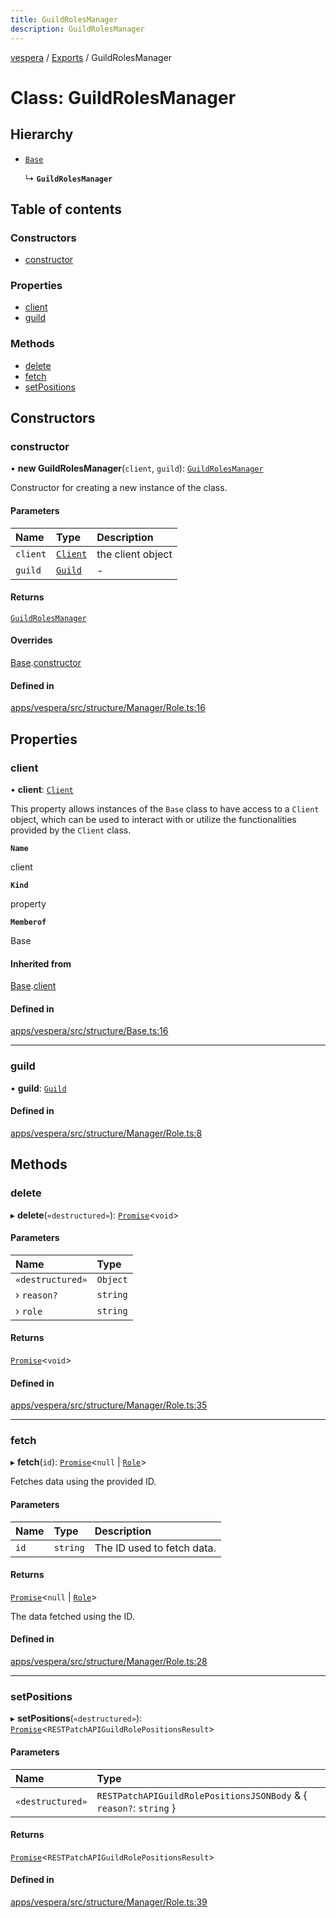 ```yaml
---
title: GuildRolesManager
description: GuildRolesManager
---
```

[vespera](../README) / [Exports](../modules) / GuildRolesManager

# Class: GuildRolesManager

## Hierarchy

- [`Base`](Base)

  ↳ **`GuildRolesManager`**

## Table of contents

### Constructors

- [constructor](GuildRolesManager#constructor)

### Properties

- [client](GuildRolesManager#client)
- [guild](GuildRolesManager#guild)

### Methods

- [delete](GuildRolesManager#delete)
- [fetch](GuildRolesManager#fetch)
- [setPositions](GuildRolesManager#setpositions)

## Constructors

### constructor

• **new GuildRolesManager**(`client`, `guild`): [`GuildRolesManager`](GuildRolesManager)

Constructor for creating a new instance of the class.

#### Parameters

| Name | Type | Description |
| :------ | :------ | :------ |
| `client` | [`Client`](Client) | the client object |
| `guild` | [`Guild`](Guild) | - |

#### Returns

[`GuildRolesManager`](GuildRolesManager)

#### Overrides

[Base](Base).[constructor](Base#constructor)

#### Defined in

[apps/vespera/src/structure/Manager/Role.ts:16](https://github.com/vesperadev/Vespera/blob/4ab3699/apps/vespera/src/structure/Manager/Role.ts#L16)

## Properties

### client

• **client**: [`Client`](Client)

This property allows instances of the `Base` class to have access to a `Client` object, which can be used to interact
with or utilize the functionalities provided by the `Client` class.

**`Name`**

client

**`Kind`**

property

**`Memberof`**

Base

#### Inherited from

[Base](Base).[client](Base#client)

#### Defined in

[apps/vespera/src/structure/Base.ts:16](https://github.com/vesperadev/Vespera/blob/4ab3699/apps/vespera/src/structure/Base.ts#L16)

___

### guild

• **guild**: [`Guild`](Guild)

#### Defined in

[apps/vespera/src/structure/Manager/Role.ts:8](https://github.com/vesperadev/Vespera/blob/4ab3699/apps/vespera/src/structure/Manager/Role.ts#L8)

## Methods

### delete

▸ **delete**(`«destructured»`): [`Promise`]( https://developer.mozilla.org/docs/Web/JavaScript/Reference/Global_Objects/Promise )\<`void`\>

#### Parameters

| Name | Type |
| :------ | :------ |
| `«destructured»` | `Object` |
| › `reason?` | `string` |
| › `role` | `string` |

#### Returns

[`Promise`]( https://developer.mozilla.org/docs/Web/JavaScript/Reference/Global_Objects/Promise )\<`void`\>

#### Defined in

[apps/vespera/src/structure/Manager/Role.ts:35](https://github.com/vesperadev/Vespera/blob/4ab3699/apps/vespera/src/structure/Manager/Role.ts#L35)

___

### fetch

▸ **fetch**(`id`): [`Promise`]( https://developer.mozilla.org/docs/Web/JavaScript/Reference/Global_Objects/Promise )\<``null`` \| [`Role`](Role)\>

Fetches data using the provided ID.

#### Parameters

| Name | Type | Description |
| :------ | :------ | :------ |
| `id` | `string` | The ID used to fetch data. |

#### Returns

[`Promise`]( https://developer.mozilla.org/docs/Web/JavaScript/Reference/Global_Objects/Promise )\<``null`` \| [`Role`](Role)\>

The data fetched using the ID.

#### Defined in

[apps/vespera/src/structure/Manager/Role.ts:28](https://github.com/vesperadev/Vespera/blob/4ab3699/apps/vespera/src/structure/Manager/Role.ts#L28)

___

### setPositions

▸ **setPositions**(`«destructured»`): [`Promise`]( https://developer.mozilla.org/docs/Web/JavaScript/Reference/Global_Objects/Promise )\<`RESTPatchAPIGuildRolePositionsResult`\>

#### Parameters

| Name | Type |
| :------ | :------ |
| `«destructured»` | `RESTPatchAPIGuildRolePositionsJSONBody` & \{ `reason?`: `string`  } |

#### Returns

[`Promise`]( https://developer.mozilla.org/docs/Web/JavaScript/Reference/Global_Objects/Promise )\<`RESTPatchAPIGuildRolePositionsResult`\>

#### Defined in

[apps/vespera/src/structure/Manager/Role.ts:39](https://github.com/vesperadev/Vespera/blob/4ab3699/apps/vespera/src/structure/Manager/Role.ts#L39)
